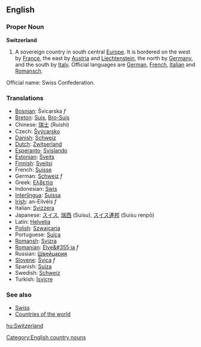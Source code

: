 ==English==

===Proper Noun===
'''Switzerland'''
{{wikipedia}}
# A sovereign country in south central [[Europe]]. It is bordered on the west by [[France]], the east by [[Austria]] and [[Liechtenstein]], the north by [[Germany]], and the south by [[Italy]]. Official languages are [[German]], [[French]], [[Italian]] and [[Ladin|Romansch]].
Official name: Swiss Confederation.

===Translations===
*[[Bosnian]]: Švicarska ''f''
*[[Breton]]: [[Suis]], [[Bro-Suis]]
*Chinese: [[瑞士]] (Ruìshì)
*Czech: [[Švýcarsko]] 
*[[Danish]]: [[Schweiz]]
*[[Dutch]]: [[Zwitserland]]
*[[Esperanto]]: [[Svislando]]
*[[Estonian]]: [[Šveits]]
*[[Finnish]]: [[Sveitsi]]
*French: [[Suisse]]
*German: [[Schweiz]] ''f''
*Greek: [[Ελβετία]]
*Indonesian: [[Swis]]
*[[Interlingua]]: [[Suissa]]
*[[Irish]]: an-Eilvéis ''f''
*Italian: [[Svizzera]]
*Japanese: <font lang="ja">[[スイス]], [[瑞西]] (Suisu), [[スイス連邦]] (Suisu renpō)</font>
*Latin: [[Helvetia]]
*[[Polish]]: [[Szwajcaria]]
*Portuguese: [[Suíça]]
*[[Romansh]]: [[Svizra]]
*[[Romanian]]: [[Elve&#355;ia]] ''f''
*Russian: [[Швейцария]]
*[[Slovene]]: [[Švica]] ''f''
*Spanish: [[Suiza]]
*Swedish: [[Schweiz]]
*Turkish: [[İsviçre]]

===See also===
*[[Swiss]]
*[[Countries of the world]]


[[Category:English country nouns]]

[[hu:Switzerland]]